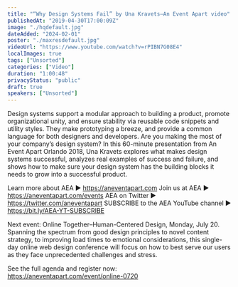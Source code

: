 ```yaml
---
title: "“Why Design Systems Fail” by Una Kravets—An Event Apart video"
publishedAt: "2019-04-30T17:00:09Z"
image: "./hqdefault.jpg"
dateAdded: "2024-02-01"
poster: "./maxresdefault.jpg"
videoUrl: "https://www.youtube.com/watch?v=rPIBN7G08E4"
localImages: true
tags: ["Unsorted"]
categories: ["Video"]
duration: "1:00:48"
privacyStatus: "public"
draft: true
speakers: ["Unsorted"]
---
```

Design systems support a modular approach to building a product, promote organizational unity, and ensure stability via reusable code snippets and utility styles. They make prototyping a breeze, and provide a common language for both designers and developers. Are you making the most of your company’s design system? In this 60-minute presentation from An Event Apart Orlando 2018, Una Kravets explores what makes design systems successful, analyzes real examples of success and failure, and shows how to make sure your design system has the building blocks it needs to grow into a successful product. 

Learn more about AEA ► https://aneventapart.com
Join us at AEA ► https://aneventapart.com/events
AEA on Twitter ► https://twitter.com/aneventapart SUBSCRIBE to the AEA YouTube channel ► https://bit.ly/AEA-YT-SUBSCRIBE

Next event: Online Together–Human-Centered Design, Monday, July 20.
Spanning the spectrum from good design principles to novel content strategy, to improving load times to emotional considerations, this single-day online web design conference will focus on how to best serve our users as they face unprecedented challenges and stress.

See the full agenda and register now: https://aneventapart.com/event/online-0720
